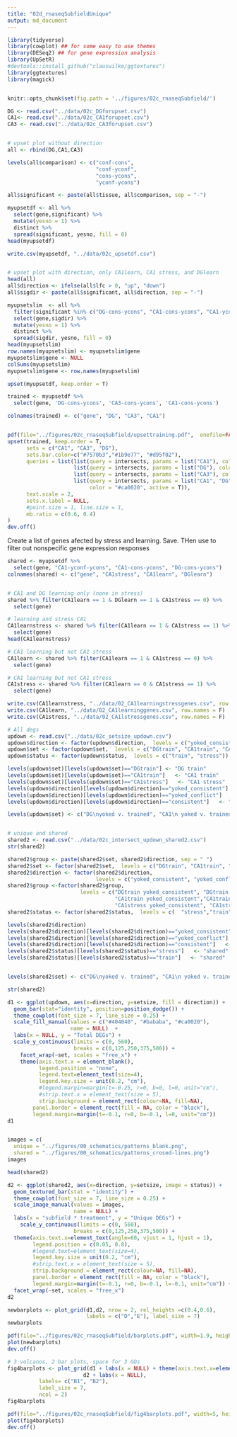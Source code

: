 ```yaml
---
title: "02d_rnaseqSubfieldUnique"
output: md_document
---
```


```r
library(tidyverse)
library(cowplot) ## for some easy to use themes
library(DESeq2) ## for gene expression analysis
library(UpSetR)
#devtools::install_github("clauswilke/ggtextures")
library(ggtextures)
library(magick)


knitr::opts_chunk$set(fig.path = '../figures/02c_rnaseqSubfield/')
```


```r

DG <- read.csv("../data/02c_DGforupset.csv")  
CA1<- read.csv("../data/02c_CA1forupset.csv")  
CA3 <- read.csv("../data/02c_CA3forupset.csv") 


# upset plot without direction
all <- rbind(DG,CA1,CA3)

levels(all$comparison) <- c("conf-cons",
                            "conf-yconf", 
                            "cons-ycons", 
                            "yconf-ycons")

all$significant <- paste(all$tissue, all$comparison, sep = "-")

myupsetdf <- all %>%
  select(gene,significant) %>%
  mutate(yesno = 1) %>%
  distinct %>%
  spread(significant, yesno, fill = 0)
head(myupsetdf)

write.csv(myupsetdf, "../data/02c_upsetdf.csv")


# upset plot with direction, only CA1learn, CA1 stress, and DGlearn
head(all) 
all$direction <- ifelse(all$lfc > 0, "up", "down")
all$sigdir <- paste(all$significant, all$direction, sep = "-")

myupsetslim  <- all %>%
  filter(significant %in% c("DG-cons-ycons", "CA1-cons-ycons", "CA1-yconf-ycons")) %>%
  select(gene,sigdir) %>%
  mutate(yesno = 1) %>%
  distinct %>%
  spread(sigdir, yesno, fill = 0)
head(myupsetslim)
row.names(myupsetslim) <- myupsetslim$gene
myupsetslim$gene <- NULL
colSums(myupsetslim)
myupsetslim$gene <- row.names(myupsetslim)

```

```r
upset(myupsetdf, keep.order = T)

trained <- myupsetdf %>%
  select(gene, 'DG-cons-ycons', 'CA3-cons-ycons', 'CA1-cons-ycons')

colnames(trained) <- c("gene", "DG", "CA3", "CA1")


pdf(file="../figures/02c_rnaseqSubfield/upsettraining.pdf",  onefile=FALSE) # or other device
upset(trained, keep.order = T,
      sets = c("CA1", "CA3", "DG"),
      sets.bar.color=c("#7570b3","#1b9e77", "#d95f02"),
      queries = list(list(query = intersects, params = list("CA1"), color = "#ca0020", active = T),
                     list(query = intersects, params = list("DG"), color = "#ca0020", active = T),
                     list(query = intersects, params = list("CA3"), color = "#ca0020", active = T),
                     list(query = intersects, params = list("CA1", "DG"), 
                          color = "#ca0020", active = T)),
      text.scale = 2,
      sets.x.label = NULL,
      #point.size = 1, line.size = 1,
      mb.ratio = c(0.6, 0.4)
)
dev.off()
```

Create a list of genes afected by stress and learning. Save. THen use to filter out nonspecific gene expression responses

```r
shared <- myupsetdf %>%
  select(gene, "CA1-yconf-ycons", "CA1-cons-ycons", "DG-cons-ycons")
colnames(shared) <- c("gene", "CA1stress", "CA1learn", "DGlearn")


# CA1 and DG learning only (none in stress)
shared %>% filter(CA1learn == 1 & DGlearn == 1 & CA1stress == 0) %>%
  select(gene) 

# learning and stress CA1
CA1learnstress <- shared %>% filter(CA1learn == 1 & CA1stress == 1) %>%
  select(gene)
head(CA1learnstress)

# CA1 learning but not CA1 stress 
CA1learn <- shared %>% filter(CA1learn == 1 & CA1stress == 0) %>%
  select(gene)

# CA1 learning but not CA1 stress 
CA1stress <- shared %>% filter(CA1learn == 0 & CA1stress == 1) %>%
  select(gene)

write.csv(CA1learnstress, "../data/02_CA1learningstressgenes.csv", row.names = F)
write.csv(CA1learn, "../data/02_CA1learninggenes.csv", row.names = F)
write.csv(CA1stress, "../data/02_CA1lstressgenes.csv", row.names = F)

```


```r
# All degs
updown <- read.csv("../data/02c_setsize_updown.csv") 
updown$direction <- factor(updown$direction,  levels = c("yoked_consistent", "yoked_conflict", "consistent"))
updown$set <- factor(updown$set,  levels = c("DGtrain", "CA1train", "CA1stress"))
updown$status <- factor(updown$status,  levels = c("train", "stress"))

levels(updown$set)[levels(updown$set)=="DGtrain"] <- "DG train"
levels(updown$set)[levels(updown$set)=="CA1train"]   <- "CA1 train"
levels(updown$set)[levels(updown$set)=="CA1stress"]   <- "CA1 stress"
levels(updown$direction)[levels(updown$direction)=="yoked_consistent"] <- "standard\nyoked"
levels(updown$direction)[levels(updown$direction)=="yoked_conflict"]   <- "conflict\nyoked"
levels(updown$direction)[levels(updown$direction)=="consistent"]   <- "standard\ntrained"

levels(updown$set) <- c("DG\nyoked v. trained", "CA1\n yoked v. trained", " CA1\n yoked v. yoked")


# unique and shared
shared2 <- read.csv("../data/02c_intersect_updown_shared2.csv") 
str(shared2)

shared2$group <- paste(shared2$set, shared2$direction, sep = " ")
shared2$set <- factor(shared2$set,  levels = c("DGtrain", "CA1train", "CA1stress"))
shared2$direction <- factor(shared2$direction,  
                            levels = c("yoked_consistent", "yoked_conflict", "consistent"))
shared2$group <-factor(shared2$group,  
                       levels = c("DGtrain yoked_consistent", "DGtrain consistent", 
                                  "CA1train yoked_consistent","CA1train consistent",
                                  "CA1stress yoked_consistent", "CA1stress yoked_conflict" ))
shared2$status <- factor(shared2$status,  levels = c(  "stress","train","unique"))

levels(shared2$direction)
levels(shared2$direction)[levels(shared2$direction)=="yoked_consistent"] <- "standard\nyoked"
levels(shared2$direction)[levels(shared2$direction)=="yoked_conflict"]   <- "conflict\nyoked"
levels(shared2$direction)[levels(shared2$direction)=="consistent"]   <- "standard\ntrained"
levels(shared2$status)[levels(shared2$status)=="stress"]   <- "shared"
levels(shared2$status)[levels(shared2$status)=="train"]   <- "shared"


levels(shared2$set) <- c("DG\nyoked v. trained", "CA1\n yoked v. trained", " CA1\n yoked v. yoked")

str(shared2)
```

```r

d1 <- ggplot(updown, aes(x=direction, y=setsize, fill = direction)) +
  geom_bar(stat="identity", position=position_dodge()) +
  theme_cowplot(font_size = 7, line_size = 0.25) +
  scale_fill_manual(values = c("#404040", "#bababa", "#ca0020"),
                    name = NULL)  +
  labs(x = NULL, y = "Total DEGs") +
  scale_y_continuous(limits = c(0, 560),
                     breaks = c(0,125,250,375,500)) +
    facet_wrap(~set, scales = "free_x") +
    theme(axis.text.x = element_blank(),
          legend.position = "none",
          legend.text=element_text(size=4),
          legend.key.size = unit(0.2, "cm"),
          #legend.margin=margin(t=-0.25, r=0, b=0, l=0, unit="cm"),
          #strip.text.x = element_text(size = 5),
          strip.background = element_rect(colour=NA, fill=NA),
        panel.border = element_rect(fill = NA, color = "black"),
        legend.margin=margin(t=-0.1, r=0, b=-0.1, l=0, unit="cm"))
d1


images = c(
  unique = "../figures/00_schematics/patterns_blank.png",
  shared = "../figures/00_schematics/patterns_crosed-lines.png")
images

head(shared2)

d2 <- ggplot(shared2, aes(x=direction, y=setsize, image = status)) +
  geom_textured_bar(stat = "identity") +
  theme_cowplot(font_size = 7, line_size = 0.25) +
  scale_image_manual(values = images,
                     name = NULL) +
  labs(x = "subfield * treatment", y = "Unique DEGs") +
    scale_y_continuous(limits = c(0, 560),
                     breaks = c(0,125,250,375,500)) +
  theme(axis.text.x=element_text(angle=60, vjust = 1, hjust = 1),
        legend.position = c(0.05, 0.8),
        #legend.text=element_text(size=4),
        legend.key.size = unit(0.2, "cm"),
        #strip.text.x = element_text(size = 5),
        strip.background = element_rect(colour=NA, fill=NA),
        panel.border = element_rect(fill = NA, color = "black"),
        legend.margin=margin(t=-0.1, r=0, b=-0.1, l=-0.1, unit="cm")) +
  facet_wrap(~set, scales = "free_x") 
d2

newbarplots <- plot_grid(d1,d2, nrow = 2, rel_heights =c(0.4,0.6),
                         labels = c("D","E"), label_size = 7)
newbarplots

pdf(file="../figures/02c_rnaseqSubfield/barplots.pdf", width=1.9, height=2.15)
plot(newbarplots)    
dev.off() 

```

```r


# 3 volcanos, 2 bar plots, space for 3 GOs
fig4barplots <- plot_grid(d1 + labs(x = NULL) + theme(axis.text.x=element_text(angle=60, vjust = 1, hjust = 1)), 
                        d2 + labs(x = NULL),
          labels= c("B1", "B2"),
          label_size = 7,
          ncol = 2)
fig4barplots

pdf(file="../figures/02c_rnaseqSubfield/fig4barplots.pdf", width=5, height=1.5)
plot(fig4barplots)    
dev.off()

```

